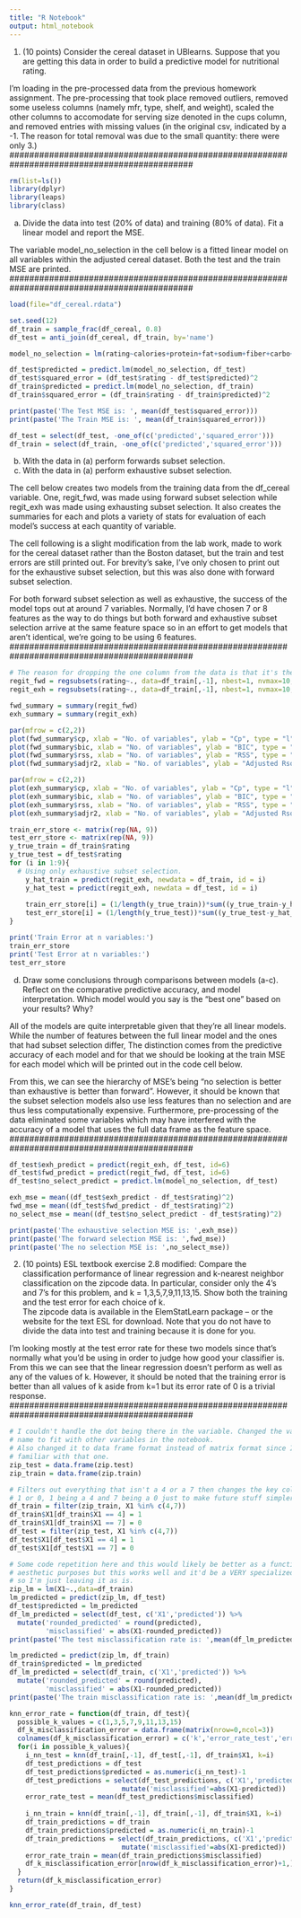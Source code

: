 ```yaml
---
title: "R Notebook"
output: html_notebook
---
```

1) (10 points) Consider the cereal dataset in UBlearns.  Suppose that you are getting 
this data in order to build a predictive model for nutritional rating. 

#############################################################################################
I'm loading in the pre-processed data from the previous homework assignment. The pre-processing that took place removed outliers, removed some useless columns (namely mfr, type, shelf, and weight), scaled the other columns to accomodate for serving size denoted in the cups column, and removed entries with missing values (in the original csv, indicated by a -1. The reason for total removal was due to the small quantity: there were only 3.)
#############################################################################################

```r
rm(list=ls())
library(dplyr)
library(leaps)
library(class)
```

a) Divide the data into test (20% of data) and training (80% of data).  Fit a linear 
model and report the MSE.

#############################################################################################
The variable model_no_selection in the cell below is a fitted linear model on all variables within the adjusted cereal dataset. Both the test and the train MSE are printed.
#############################################################################################

```r
load(file="df_cereal.rdata")

set.seed(12)
df_train = sample_frac(df_cereal, 0.8)
df_test = anti_join(df_cereal, df_train, by='name')

model_no_selection = lm(rating~calories+protein+fat+sodium+fiber+carbo+sugars+potass+vitamins, data=df_train)

df_test$predicted = predict.lm(model_no_selection, df_test)
df_test$squared_error = (df_test$rating - df_test$predicted)^2
df_train$predicted = predict.lm(model_no_selection, df_train)
df_train$squared_error = (df_train$rating - df_train$predicted)^2

print(paste('The Test MSE is: ', mean(df_test$squared_error)))
print(paste('The Train MSE is: ', mean(df_train$squared_error)))

df_test = select(df_test, -one_of(c('predicted','squared_error')))
df_train = select(df_train, -one_of(c('predicted','squared_error')))
```

b) With the data in (a) perform forwards subset selection. 
c) With the data in (a) perform exhaustive subset selection. 

#############################################################################################
The cell below creates two models from the training data from the df_cereal variable. One, regit_fwd, was made using forward subset selection while regit_exh was made using exhausting subset selection. It also creates the summaries for each and plots a variety of stats for evaluation of each model's success at each quantity of variable. 

The cell following is a slight modification from the lab work, made to work for the cereal dataset rather than the Boston dataset, but the train and test errors are still printed out. For brevity's sake, I've only chosen to print out for the exhaustive subset selection, but this was also done with forward subset selection.

For both forward subset selection as well as exhaustive, the success of the model tops out at around 7 variables. Normally, I'd have chosen 7 or 8 features as the way to do things but both forward and exhaustive subset selection arrive at the same feature space so in an effort to get models that aren't identical, we're going to be using 6 features.
#############################################################################################

```r
# The reason for dropping the one column from the data is that it's the name of the cereal
regit_fwd = regsubsets(rating~., data=df_train[,-1], nbest=1, nvmax=10, method='forward')
regit_exh = regsubsets(rating~., data=df_train[,-1], nbest=1, nvmax=10, method='exhaustive')

fwd_summary = summary(regit_fwd)
exh_summary = summary(regit_exh)

par(mfrow = c(2,2))
plot(fwd_summary$cp, xlab = "No. of variables", ylab = "Cp", type = "l")
plot(fwd_summary$bic, xlab = "No. of variables", ylab = "BIC", type = "l")
plot(fwd_summary$rss, xlab = "No. of variables", ylab = "RSS", type = "l")
plot(fwd_summary$adjr2, xlab = "No. of variables", ylab = "Adjusted Rsq", type = "l")

par(mfrow = c(2,2))
plot(exh_summary$cp, xlab = "No. of variables", ylab = "Cp", type = "l")
plot(exh_summary$bic, xlab = "No. of variables", ylab = "BIC", type = "l")
plot(exh_summary$rss, xlab = "No. of variables", ylab = "RSS", type = "l")
plot(exh_summary$adjr2, xlab = "No. of variables", ylab = "Adjusted Rsq", type = "l")
```

```r
train_err_store <- matrix(rep(NA, 9))
test_err_store <- matrix(rep(NA, 9))
y_true_train = df_train$rating
y_true_test = df_test$rating
for (i in 1:9){
  # Using only exhaustive subset selection.
    y_hat_train = predict(regit_exh, newdata = df_train, id = i)
    y_hat_test = predict(regit_exh, newdata = df_test, id = i)
    
    train_err_store[i] = (1/length(y_true_train))*sum((y_true_train-y_hat_train)^2)
    test_err_store[i] = (1/length(y_true_test))*sum((y_true_test-y_hat_test)^2)
}

print('Train Error at n variables:')
train_err_store
print('Test Error at n variables:')
test_err_store
```

d) Draw some conclusions through comparisons between models (a-c). Reflect on 
the comparative predictive accuracy, and model interpretation. Which model would 
you say is the “best one” based on your results?  Why? 

#############################################################################################
All of the models are quite interpretable given that they're all linear models. While the number of features between the full linear model and the ones that had subset selection differ, The distinction comes from the predictive accuracy of each model and for that we should be looking at the train MSE for each model which will be printed out in the code cell below.

From this, we can see the hierarchy of MSE's being "no selection is better than exhaustive is better than forward". However, it should be known that the subset selection models also use less features than no selection and are thus less computationally expensive. Furthermore, pre-processing of the data eliminated some variables which may have interfered with the accuracy of a model that uses the full data frame as the feature space.
#############################################################################################

```r
df_test$exh_predict = predict(regit_exh, df_test, id=6)
df_test$fwd_predict = predict(regit_fwd, df_test, id=6)
df_test$no_select_predict = predict.lm(model_no_selection, df_test)

exh_mse = mean((df_test$exh_predict - df_test$rating)^2)
fwd_mse = mean((df_test$fwd_predict - df_test$rating)^2)
no_select_mse = mean((df_test$no_select_predict - df_test$rating)^2)

print(paste('The exhaustive selection MSE is: ',exh_mse))
print(paste('The forward selection MSE is: ',fwd_mse))
print(paste('The no selection MSE is: ',no_select_mse))
```

2) (10  points)  ESL  textbook  exercise  2.8  modified:    Compare  the  classification 
performance  of  linear  regression  and  k-nearest  neighbor  classification  on  the 
zipcode data.  In particular, consider only the 4’s and 7’s for this problem, and k = 
1,3,5,7,9,11,13,15.  Show both the training and the test error for each choice of k.  
The zipcode data is available in the ElemStatLearn package – or the website for the 
text ESL for download.  Note that you do not have to divide the data into test and 
training because it is done for you.  

#############################################################################################
I'm looking mostly at the test error rate for these two models since that's normally what you'd be using in order to judge how good your classifier is. From this we can see that the linear regression doesn't perform as well as any of the values of k. However, it should be noted that the training error is better than all values of k aside from k=1 but its error rate of 0 is a trivial response.
#############################################################################################

```r
# I couldn't handle the dot being there in the variable. Changed the variable
# name to fit with other variables in the notebook.
# Also changed it to data frame format instead of matrix format since I'm more
# familiar with that one.
zip_test = data.frame(zip.test)
zip_train = data.frame(zip.train)

# Filters out everything that isn't a 4 or a 7 then changes the key column to be 
# 1 or 0, 1 being a 4 and 7 being a 0 just to make future stuff simpler.
df_train = filter(zip_train, X1 %in% c(4,7))
df_train$X1[df_train$X1 == 4] = 1
df_train$X1[df_train$X1 == 7] = 0
df_test = filter(zip_test, X1 %in% c(4,7))
df_test$X1[df_test$X1 == 4] = 1
df_test$X1[df_test$X1 == 7] = 0
```

```r
# Some code repetition here and this would likely be better as a function for
# aesthetic purposes but this works well and it'd be a VERY specialized function
# so I'm just leaving it as is.
zip_lm = lm(X1~.,data=df_train)
lm_predicted = predict(zip_lm, df_test)
df_test$predicted = lm_predicted
df_lm_predicted = select(df_test, c('X1','predicted')) %>%
  mutate('rounded_predicted' = round(predicted),
         'misclassified' = abs(X1-rounded_predicted))
print(paste('The test misclassification rate is: ',mean(df_lm_predicted$misclassified)))

lm_predicted = predict(zip_lm, df_train)
df_train$predicted = lm_predicted
df_lm_predicted = select(df_train, c('X1','predicted')) %>%
  mutate('rounded_predicted' = round(predicted),
         'misclassified' = abs(X1-rounded_predicted))
print(paste('The train misclassification rate is: ',mean(df_lm_predicted$misclassified)))
```

```r
knn_error_rate = function(df_train, df_test){
  possible_k_values = c(1,3,5,7,9,11,13,15)
  df_k_misclassification_error = data.frame(matrix(nrow=0,ncol=3))
  colnames(df_k_misclassification_error) = c('k','error_rate_test','error_rate_train')
  for(i in possible_k_values){
    i_nn_test = knn(df_train[,-1], df_test[,-1], df_train$X1, k=i)
    df_test_predictions = df_test
    df_test_predictions$predicted = as.numeric(i_nn_test)-1
    df_test_predictions = select(df_test_predictions, c('X1','predicted')) %>%
                            mutate('misclassified'=abs(X1-predicted))
    error_rate_test = mean(df_test_predictions$misclassified)
    
    i_nn_train = knn(df_train[,-1], df_train[,-1], df_train$X1, k=i)
    df_train_predictions = df_train
    df_train_predictions$predicted = as.numeric(i_nn_train)-1
    df_train_predictions = select(df_train_predictions, c('X1','predicted')) %>%
                            mutate('misclassified'=abs(X1-predicted))
    error_rate_train = mean(df_train_predictions$misclassified)
    df_k_misclassification_error[nrow(df_k_misclassification_error)+1,]=c(i, error_rate_test, error_rate_train)
  }
  return(df_k_misclassification_error)
}

knn_error_rate(df_train, df_test)
```

